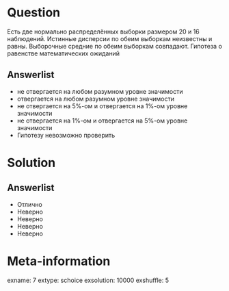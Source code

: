 Question
========
   Есть две нормально распределённых выборки размером $20$ и $16$ наблюдений. Истинные дисперсии по обеим выборкам неизвестны и равны. Выборочные средние по обеим выборкам совпадают. Гипотеза о равенстве математических ожиданий
  

Answerlist
----------
*  не отвергается на любом разумном уровне значимости
*  отвергается на любом разумном уровне значимости
*  не отвергается на 5\%-ом и отвергается на 1\%-ом уровне значимости
*  не отвергается на 1\%-ом и отвергается на 5\%-ом уровне значимости
*  Гипотезу невозможно проверить

Solution
========

Answerlist
----------
*  Отлично
*  Неверно
*  Неверно
*  Неверно
*  Неверно

Meta-information
================
exname: 7
extype: schoice
exsolution: 10000
exshuffle: 5
